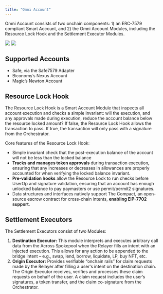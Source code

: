 ```yaml
---
title: "Omni Account"
---
```


Omni Account consists of two onchain components: 1) an ERC-7579 compliant Smart Account, and 2) the Omni Account Modules, including the Resource Lock Hook and the Settlement Executor Modules.

<img className="block dark:hidden" src="/images/omniaccount_1_light.png" />
<img className="hidden dark:block" src="/images/omniaccount_1_dark.png" />

## Supported Accounts

- Safe, via the Safe7579 Adapter
- Biconomy’s Nexus Account
- Magic’s Newton Account

## Resource Lock Hook

The Resource Lock Hook is a Smart Account Module that inspects all account execution and checks a simple invariant: will the execution, and any approvals made during execution, reduce the account balance below the resource locked amount? If false, the Resource Lock Hook allows the transaction to pass. If true, the transaction will only pass with a signature from the Orchestrator.

Core features of the Resource Lock Hook:

- Simple invariant check that the post-execution balance of the account will not be less than the locked balance
- **Tracks and manages token approvals** during transaction execution, ensuring that any increases or decreases in allowances are properly accounted for when verifying the locked balance invariant.
- **Pre-validation hooks** allow the Resource Lock to run checks before UserOp and signature validation, ensuring that an account has enough unlocked balance to pay paymasters or use permit/permit2 signatures.
- Data structures and interfaces natively support The Compact, an open-source escrow contract for cross-chain intents, **enabling EIP-7702 support**.

## Settlement Executors

The Settlement Executors consist of two Modules:

1. **Destination Executor:** This module interprets and executes arbitrary call data from the Across Spokepool when the Relayer fills an intent with an injected execution. This allows for any action to be appended to the bridge intent – e.g., swap, lend, borrow, liquidate, LP, buy NFT, etc.
2. **Origin Executor:** Provides verifiable “onchain rails” for claim requests made by the Relayer after filling a user's intent on the destination chain. The Origin Executor receives, verifies and processes these claim requests on behalf of the user. A claim request includes the user’s signatures, a token transfer, and the claim co-signature from the Orchestrator.
